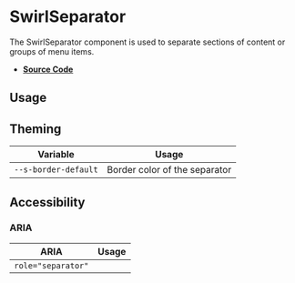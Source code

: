 
<Meta title="Components/SwirlSeparator" />

# SwirlSeparator

The SwirlSeparator component is used to separate sections of content or groups
of menu items.

- **[Source Code](https://github.com/flip-corp/swirl/tree/main/packages/swirl-components/src/components/swirl-separator)**

## Usage

<Canvas of={Stories.SwirlSeparator} sourceState="shown"></Canvas>

<Controls of={Stories.SwirlSeparator} />

## Theming

| Variable             | Usage                         |
| -------------------- | ----------------------------- |
| `--s-border-default` | Border color of the separator |

## Accessibility

### ARIA

| ARIA               | Usage |
| ------------------ | ----- |
| `role="separator"` |       |

